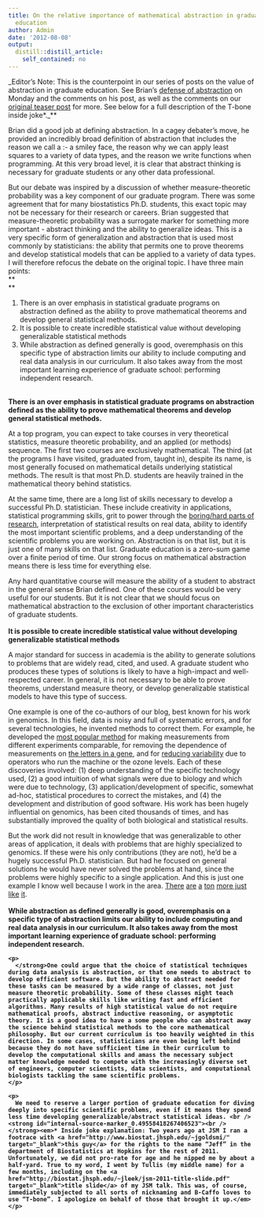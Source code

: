 ```yaml
---
title: On the relative importance of mathematical abstraction in graduate statistical
  education
author: Admin
date: '2012-08-08'
output:
  distill::distill_article:
    self_contained: no
---
```


_Editor’s Note: This is the counterpoint in our series of posts on the value of abstraction in graduate education. See Brian’s <a href="http://simplystatistics.org/post/28840726358/in-which-brian-debates-abstraction-with-t-bone" target="_blank">defense of abstraction</a> on Monday and the comments on his post, as well as the comments on our <a href="http://simplystatistics.org/post/28125455811/how-important-is-abstract-thinking-for-graduate" target="_blank">original teaser post</a> for more. See below for a full description of the T-bone inside joke*._**</p> 

</strong>Brian did a good job at defining abstraction. In a cagey debater’s move, he provided an incredibly broad definition of abstraction that includes the reason we call a  <img src="http://simplystatistics.org/wp-includes/images/smilies/simple-smile.png" alt=":-)" class="wp-smiley" style="height: 1em; max-height: 1em;" />a smiley face, the reason why we can apply least squares to a variety of data types, and the reason we write functions when programming. At this very broad level, it is clear that abstract thinking is necessary for graduate students or any other data professional. 

But our debate was inspired by a discussion of whether measure-theoretic probability was a key component of our graduate program. There was some agreement that for many biostatistics Ph.D. students, this exact topic may not be necessary for their research or careers. Brian suggested that measure-theoretic probability was a surrogate marker for something more important - abstract thinking and the ability to generalize ideas. This is a very specific form of generalization and abstraction that is used most commonly by statisticians: the ability that permits one to prove theorems and develop statistical models that can be applied to a variety of data types. I will therefore refocus the debate on the original topic. I have three main points:   
**  
** 

  1. <span>There is an over emphasis in statistical graduate programs on abstraction defined as the ability to prove mathematical theorems and develop general statistical methods. </span>
  2. <span>It is possible to create incredible statistical value without developing generalizable statistical methods</span>
  3. <span>While abstraction as defined generally is good, overemphasis on this specific type of abstraction limits our ability to include computing and real data analysis in our curriculum. It also takes away from the most important learning experience of graduate school: performing independent research.</span>

<strong id="internal-source-marker_0.49558418267406523"><br /><span>There is an over emphasis in statistical graduate programs on abstraction defined as the ability to prove mathematical theorems and develop general statistical methods. </span></p> 

<p>
  </strong>At a top program, you can expect to take courses in very theoretical statistics, measure theoretic probability, and an applied (or methods) sequence. The first two courses are exclusively mathematical. The third (at the programs I have visited, graduated from, taught in), despite its name, is most generally focused on mathematical details underlying statistical methods. The result is that most Ph.D. students are heavily trained in the mathematical theory behind statistics.
</p>

<p>
  At the same time, there are a long list of skills necessary to develop a successful Ph.D. statistician. These include creativity in applications, statistical programming skills, grit to power through the <a href="http://simplystatistics.org/post/23928890537/schlep-blindness-in-statistics" target="_blank">boring/hard parts of research</a>, interpretation of statistical results on real data, ability to identify the most important scientific problems, and a deep understanding of the scientific problems you are working on. Abstraction is on that list, but it is just one of many skills on that list. Graduate education is a zero-sum game over a finite period of time. Our strong focus on mathematical abstraction means there is less time for everything else.
</p>

<p>
  Any hard quantitative course will measure the ability of a student to abstract in the general sense Brian defined. One of these courses would be very useful for our students. But it is not clear that we should focus on mathematical abstraction to the exclusion of other important characteristics of graduate students. <br /><strong id="internal-source-marker_0.49558418267406523"><br /><span>It is possible to create incredible statistical value without developing generalizable statistical methods</span></p> 
  
  <p>
    </strong>A major standard for success in academia is the ability to generate solutions to problems that are widely read, cited, and used. A graduate student who produces these types of solutions is likely to have a high-impact and well-respected career. In general, it is not necessary to be able to prove theorems, understand measure theory, or develop generalizable statistical models to have this type of success.
  </p>
  
  <p>
    One example is one of the co-authors of our blog, best known for his work in genomics. In this field, data is noisy and full of systematic errors, and for several technologies, he invented methods to correct them. For example, he developed the <a href="http://www.ncbi.nlm.nih.gov/pubmed/12925520" target="_blank">most popular method</a> for making measurements from different experiments comparable, for removing the dependence of measurements on <a href="http://amstat.tandfonline.com/doi/abs/10.1198/016214504000000683?journalCode=uasa20" target="_blank">the letters in a gene</a>, and for <a href="http://www.nature.com/nmeth/journal/v4/n11/abs/nmeth1102.html" target="_blank">reducing variability</a> due to operators who run the machine or the ozone levels. Each of these discoveries involved: (1) deep understanding of the specific technology used, (2) a good intuition of what signals were due to biology and which were due to technology, (3) application/development of specific, somewhat ad-hoc, statistical procedures to correct the mistakes, and (4) the development and distribution of good software. His work has been hugely influential on genomics, has been cited thousands of times, and has substantially improved the quality of both biological and statistical results.
  </p>
  
  <p>
    But the work did not result in knowledge that was generalizable to other areas of application, it deals with problems that are highly specialized to genomics. If these were his only contributions (they are not), he&#8217;d be a hugely successful Ph.D. statistician. But had he focused on general solutions he would have never solved the problems at hand, since the problems were highly specific to a single application. And this is just one example I know well because I work in the area. <a href="http://www.ncbi.nlm.nih.gov/pubmed/2593165" target="_blank">There</a> <a href="http://www.nature.com/nature/journal/v457/n7232/full/nature07634.html" target="_blank">are</a> <a href="http://biostatistics.oxfordjournals.org/content/8/1/118.abstract" target="_blank">a</a> <a href="http://www.plosmedicine.org/article/info%3Adoi%2F10.1371%2Fjournal.pmed.1001093" target="_blank">ton</a> <a href="http://www.ped.fas.harvard.edu/people/faculty/publications_nowak/MichelScience2011.pdf" target="_blank">more</a><a href="http://www.sysecol2.ethz.ch/Refs/EntClim/K/Ku076.pdf" target="_blank"> just</a> <a href="http://www.nature.com/nature/journal/v458/n7242/full/nature08017.html" target="_blank">like</a> <a href="http://ilpubs.stanford.edu:8090/422/" target="_blank">it</a>. <br /><strong id="internal-source-marker_0.49558418267406523"><br /><span>While abstraction as defined generally is good, overemphasis on a specific type of abstraction limits our ability to include computing and real data analysis in our curriculum. It also takes away from the most important learning experience of graduate school: performing independent research.</span></p> 
    
    <p>
      </strong>One could argue that the choice of statistical techniques during data analysis is abstraction, or that one needs to abstract to develop efficient software. But the ability to abstract needed for these tasks can be measured by a wide range of classes, not just measure theoretic probability. Some of these classes might teach practically applicable skills like writing fast and efficient algorithms. Many results of high statistical value do not require mathematical proofs, abstract inductive reasoning, or asymptotic theory. It is a good idea to have a some people who can abstract away the science behind statistical methods to the core mathematical philosophy. But our current curriculum is too heavily weighted in this direction. In some cases, statisticians are even being left behind because they do not have sufficient time in their curriculum to develop the computational skills and amass the necessary subject matter knowledge needed to compete with the increasingly diverse set of engineers, computer scientists, data scientists, and computational biologists tackling the same scientific problems.
    </p>
    
    <p>
      We need to reserve a larger portion of graduate education for diving deeply into specific scientific problems, even if it means they spend less time developing generalizable/abstract statistical ideas. <br /><strong id="internal-source-marker_0.49558418267406523"><br /></strong><em>* Inside joke explanation: Two years ago at JSM I ran a footrace with <a href="http://www.biostat.jhsph.edu/~jgoldsmi/" target="_blank">this guy</a> for the rights to the name “Jeff” in the department of Biostatistics at Hopkins for the rest of 2011. Unfortunately, we did not pro-rate for age and he nipped me by about a half-yard. True to my word, I went by Tullis (my middle name) for a few months, including on the <a href="http://biostat.jhsph.edu/~jleek/jsm-2011-title-slide.pdf" target="_blank">title slide</a> of my JSM talk. This was, of course, immediately subjected to all sorts of nicknaming and B-Caffo loves to use “T-bone”. I apologize on behalf of those that brought it up.</em>
    </p>

